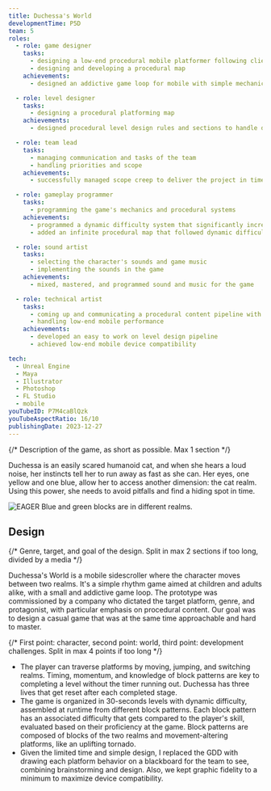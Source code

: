 ```yaml
---
title: Duchessa's World
developmentTime: P5D
team: 5
roles:
  - role: game designer
    tasks:
      - designing a low-end procedural mobile platformer following client specifications
      - designing and developing a procedural map
    achievements:
      - designed an addictive game loop for mobile with simple mechanics

  - role: level designer
    tasks:
      - designing a procedural platforming map
    achievements:
      - designed procedural level design rules and sections to handle dynamic difficulty and fit into a preset game duration

  - role: team lead
    tasks:
      - managing communication and tasks of the team
      - handling priorities and scope
    achievements:
      - successfully managed scope creep to deliver the project in time

  - role: gameplay programmer
    tasks:
      - programming the game's mechanics and procedural systems
    achievements:
      - programmed a dynamic difficulty system that significantly increased repeatability
      - added an infinite procedural map that followed dynamic difficulty

  - role: sound artist
    tasks:
      - selecting the character's sounds and game music
      - implementing the sounds in the game
    achievements:
      - mixed, mastered, and programmed sound and music for the game

  - role: technical artist
    tasks:
      - coming up and communicating a procedural content pipeline with artists and programmers
      - handling low-end mobile performance
    achievements:
      - developed an easy to work on level design pipeline
      - achieved low-end mobile device compatibility

tech:
  - Unreal Engine
  - Maya
  - Illustrator
  - Photoshop
  - FL Studio
  - mobile
youTubeID: P7M4caBlQzk
youTubeAspectRatio: 16/10
publishingDate: 2023-12-27
---
```


{/* Description of the game, as short as possible. Max 1 section */}

Duchessa is an easily scared humanoid cat, and when she hears a loud noise, her instincts tell her to run away as fast as she can. Her eyes, one yellow and one blue, allow her to access another dimension: the cat realm. Using this power, she needs to avoid pitfalls and find a hiding spot in time.

![EAGER Blue and green blocks are in different realms.](./duchessas-world-game.png)

## Design

{/* Genre, target, and goal of the design. Split in max 2 sections if too long, divided by a media */}

Duchessa's World is a mobile sidescroller where the character moves between two realms. It's a simple rhythm game aimed at children and adults alike, with a small and addictive game loop. The prototype was commissioned by a company who dictated the target platform, genre, and protagonist, with particular emphasis on procedural content. Our goal was to design a casual game that was at the same time approachable and hard to master.

{/* First point: character, second point: world, third point: development challenges. Split in max 4 points if too long */}

- The player can traverse platforms by moving, jumping, and switching realms. Timing, momentum, and knowledge of block patterns are key to completing a level without the timer running out. Duchessa has three lives that get reset after each completed stage.
- The game is organized in 30-seconds levels with dynamic difficulty, assembled at runtime from different block patterns. Each block pattern has an associated difficulty that gets compared to the player's skill, evaluated based on their proficiency at the game. Block patterns are composed of blocks of the two realms and movement-altering platforms, like an uplifting tornado.
- Given the limited time and simple design, I replaced the GDD with drawing each platform behavior on a blackboard for the team to see, combining brainstorming and design. Also, we kept graphic fidelity to a minimum to maximize device compatibility.
